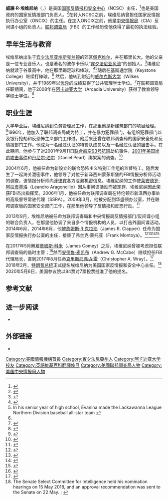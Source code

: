 {{Infobox officeholder
|name = 威廉·埃维尼纳
|image = William Evanina official photo.jpg
|caption = 
|office = 美国[[国家反情报和安全中心|国家反情报和安全中心]]主任
|term_start = June 2, 2014
|term_end = 
|predecessor = 
|successor = 
|president = [[巴拉克·奥巴马|巴拉克·奥巴马]]<br> [[唐纳德·特朗普|唐纳德·特朗普]]
|birth_date = {{Birth year and age|1967}}
|birth_place = [[佩克维尔,_宾夕法尼亚州|佩克维尔]], [[宾夕法尼亚州|宾夕法尼亚州]]
|death_date = 
|death_place = 
|education= [[威尔克斯大学|威尔克斯大学]] ([[Bachelor_of_Public_Administration|BPA]])<br>[[阿卡迪亚大学|阿卡迪亚大学]] ([[Master_of_Arts|MA]])
|nationality = 
}}

'''威廉·R·埃维尼纳'''（{{lang-en|William R. Evanina}}，{{bd|1967年|||catIdx=McEnany}}）是美国[[国家反情报和安全中心|国家反情报和安全中心]]（NCSC）主任，<ref>{{Cite web|title=The Man Who Protects America's Secrets|url=https://www.npr.org/2017/09/15/551074443/the-man-who-protects-america-s-secrets|accessdate=2020-08-08|work=NPR.org|language=en|archive-date=2020-10-20|archive-url=https://web.archive.org/web/20201020193730/https://www.npr.org/2017/09/15/551074443/the-man-who-protects-america-s-secrets|dead-url=no}}</ref>也是美国政府的国家反情报部门负责人。<ref>{{Cite web|title=NCSC Home|url=https://www.dni.gov/index.php/ncsc-home|accessdate=2020-08-08|work=www.dni.gov|archive-date=2017-03-02|archive-url=https://web.archive.org/web/20170302105738/https://www.ncsc.gov/nittf/docs/CNSSI-4009_National_Information_Assurance.pdf|dead-url=no}}</ref>在转入NCSC之前，埃维尼纳曾担任国家反情报执行办公室（ONCIX）的主任。在加入ONCIX之前，他是[[中央情报局|中央情报局]]（CIA）反间谍小组的负责人。[[联邦调查局|联邦调查局]]（FBI）的工作经历使他获得了最初的执法经验。

== 早年生活与教育 ==
埃维尼纳出生于[[宾夕法尼亚州|宾夕法尼亚州]][[斯克蘭頓_(賓夕法尼亞州)|斯克兰顿]]的郊区[[佩克维尔|佩克维尔]]，并在那里长大。他的父亲是一位专业音乐人，也是著名的波尔卡乐队“[[宾夕法尼亚风流|宾夕法尼亚风流]]”的创始人。<ref>{{Cite news|author=Graham, Tom|date=30 May 2013|title=Up Close: John Evanina|newspaper=The 570|url=http://the570.com/up-close-john-evanina/|archiveurl=https://web.archive.org/web/20160512024209/http://the570.com/up-close-john-evanina/|archivedate=2016-05-12|work=|publisher=|accessdate=|language=|format=|dead-url=yes}}</ref>埃维尼纳就读于谷景高中，他在那里踢足球和棒球，<ref name="Bolus">{{Cite news|author=Bolus, Kathleen|date=29 June 2014|title=Midvalley resident rises in the ranks of FBI|url=http://thetimes-tribune.com/news/midvalley-resident-rises-in-the-ranks-of-fbi-1.1711108|archiveurl=https://web.archive.org/web/20150702091450/http://thetimes-tribune.com/news/midvalley-resident-rises-in-the-ranks-of-fbi-1.1711108|archivedate=2015-07-02|work=|publisher=|accessdate=|language=|format=|dead-url=no}}</ref><ref>In his senior year of high school, Evanina made the Lackawanna League Northern Division baseball all-star team {{Cite news|author=Myers, Marty|date=20 June 2015|title=30, 20 and 10 years ago: A look back at sports headlines|newspaper=The Scranton Times-Tribune|url=http://m.thetimes-tribune.com/sports/30-20-and-10-years-ago-a-look-back-at-sports-headlines-1.1901083|archiveurl=https://www.webcitation.org/6hRW8EH4n?url=http://m.thetimes-tribune.com/sports/30-20-and-10-years-ago-a-look-back-at-sports-headlines-1.1901083|archivedate=2016-05-12|work=|publisher=|accessdate=|language=|format=|dead-url=no}}</ref>随后在[[基斯通学院|基斯通学院]]（Keystone College）继续打棒球。<ref name="Bolus" /> 然后，他转到附近的[[威尔克斯大学|威尔克斯大学]]（Wilkes University），并于1989年以[[拉丁文學位榮譽|优异]]的成绩获得了公共管理学士学位。<ref name="Mayk">{{Cite web|title=National Counterintelligence Executive William Evanina Delivers Economic Espionage Lecture Nov. 12 At Wilkes University|url=http://www.wilkes.edu/news/2015/October/william-evanina-economic-espionage.aspx|accessdate=|author=Mayk, Vicki|date=23 October 2015|format=|publisher=Wilkes University|language=|archiveurl=https://www.webcitation.org/6hRKxNG0I?url=http://www.wilkes.edu/news/2015/October/william-evanina-economic-espionage.aspx|archivedate=2016-05-12|dead-url=no}}</ref>在联邦调查局任职期间，他于2008年在[[阿卡迪亚大学|阿卡迪亚大学]]（Arcadia University）获得了教育领导学硕士学位。<ref>{{Cite news|author=Allabaugh, Denise|date=3 November 2015|title=National intelligence exec, NEPA native, to discuss cybersecurity|newspaper=The Scranton Times-Tribune|url=http://thetimes-tribune.com/news/business/national-intelligence-exec-nepa-native-to-discuss-cybersecurity-1.1966242|archiveurl=https://web.archive.org/web/20160512014405/http://thetimes-tribune.com/news/business/national-intelligence-exec-nepa-native-to-discuss-cybersecurity-1.1966242|archivedate=2016-05-12|work=|publisher=|accessdate=|language=|format=|dead-url=no}}</ref>

== 职业生涯 ==
大学毕业后，埃维尼纳到总务管理局工作，在那里他是新建筑部门的项目经理。<ref name="Bolus-2">{{Cite news|author=Bolus, Kathleen|date=30 June 2014|title=FBI agent credits NEPA values for work ethic|newspaper=The Citizens' Voice|location=Wilkes-Barre, Pennsylvania|url=http://citizensvoice.com/news/fbi-agent-credits-nepa-values-for-work-ethic-1.1711183|archiveurl=https://www.webcitation.org/6hRMcNrsY?url=http://citizensvoice.com/news/fbi-agent-credits-nepa-values-for-work-ethic-1.1711183|archivedate=2016-05-12|work=|publisher=|accessdate=|language=|format=|dead-url=no}}</ref>1996年，他加入了联邦调查局成为特工，并在暴力犯罪部门，有组织犯罪部门以及银行抢劫和反恐怖主义部门工作过。他后来还曾在联邦调查局的国家安全处和反情报部门工作。他成为一名经过认证的特警队成员以及一名经过认证的狙击手。在此期间，他参与了对2001年9月11日[[聯合航空93號班機恐怖襲擊|联合航空93号航班]]劫机事件，[[2001年美國炭疽攻擊事件|2001年美国炭疽攻击事件]]和[[丹尼尔·珀尔|丹尼尔·珀尔]]（Daniel Pearl）绑架案的调查。<ref name="SINET">{{Cite web|title=Bill Evanina|url=http://www.security-innovation.org/bios/Bill_Evanina.htm|accessdate=|author=|date=|format=|publisher=SINET (Security Innovation Network)|language=|archiveurl=https://www.webcitation.org/6hRJtXJuQ?url=http://www.security-innovation.org/bios/Bill_Evanina.htm|archivedate=2016-05-12|dead-url=yes}}</ref>

2004年6月，他被任命为新設立的联合恐怖主义特别工作组的监督特工。随后发生了一起海关泄密事件，他领导了对位于新泽西州蒙茅斯堡的FBI情报分析师活动的调查，该情报分析师向[[菲律宾|菲律宾]]各方泄漏机密信息。埃维尼纳的工作使[[莱安德罗·阿拉贡基洛|莱安德罗·阿拉贡基洛]]（Leandro Aragoncillo）因从事间谍活动而被定罪，埃维尼纳因此荣获FBI杰出指挥奖。2006年1月，他被任命为联邦调查局在特伦顿市新泽西办事处的高级督导常驻代理（SSRA）。2009年3月，他被分配到华盛顿办公室，并在联邦调查局的国家安全部门工作，在那里他领导了反情报和反恐行动。<ref>{{Cite news|author=Associated Press|date=17 January 2006|title=FBI Missed Signs of Espionage in Filipino Case|newspaper=Fox News|url=http://www.foxnews.com/story/2006/01/17/fbi-missed-signs-espionage-in-filipino-case.html|archiveurl=https://web.archive.org/web/20160512032551/http://www.foxnews.com/story/2006/01/17/fbi-missed-signs-espionage-in-filipino-case.html|archivedate=2016-05-12|work=|publisher=|accessdate=|language=|format=|dead-url=no}}</ref>

2013年9月，埃维尼纳被任命为联邦调查局和中央情报局反情报部门/反间谍小组的联合负责人，在那里他协调了来自多个情报机构的人员，以打击外国间谍活动。 2014年6月，2014年6月，他被[[詹姆斯·R·克拉珀|詹姆斯·R·克拉珀]]（James R. Clapper）任命为国家反情报执行办公室的主任，接替了弗兰克·蒙托亚（Frank Montoya）。<ref>{{Cite web|title=DNI Appoints New National Counterintelligence Executive|url=https://www.dni.gov/index.php/newsroom/press-releases/198-press-releases-2014/1073-dni-appoints-new-national-counterintelligence-executive|accessdate=|author=|date=12 June 2014|format=|publisher=Office of the Director of National Intelligence|language=|archiveurl=https://web.archive.org/web/20160512041140/https://www.dni.gov/index.php/newsroom/press-releases/198-press-releases-2014/1073-dni-appoints-new-national-counterintelligence-executive|archivedate=2016-05-12|dead-url=yes}}</ref><ref name="Knauth">{{Cite magazine|last=Knauth|first=Dietrich|date=13 February 2018|title=Trump Nominates Evanina To Stay On As Counterintel Head|url=https://www.washingtonexec.com/2018/02/trump-nominates-evanina-director-counterintelligence/|magazine=WashingtonExec|page=|doi=|pmid=|archive-url=https://web.archive.org/web/20180503193453/https://www.washingtonexec.com/2018/02/trump-nominates-evanina-director-counterintelligence/|archive-date=2018-05-03|access-date=|dead-url=no}}</ref><ref>{{Cite news|title=U.S. counter-spy chief cuffs driver who rammed restaurant|date=6 May 2016|newspaper=Reuters|url=https://www.reuters.com/article/us-usa-security-fire-idUSKCN0XW2DX|archiveurl=https://www.webcitation.org/6hRPQ68ig?url=http://www.reuters.com/article/us-usa-security-fire-idUSKCN0XW2DX|archivedate=2016-05-12|author=|work=|publisher=|accessdate=|language=|format=|dead-url=no}}</ref><ref>{{Cite web|title=Meet the Man Who's Gauging the Damage From Snowden|url=http://www.govexec.com/management/2014/08/meet-man-whos-gauging-damage-snowden/91595/|accessdate=|author=|date=15 August 2014|last=Clark|first=Charles S.|format=|publisher=Government Executive (National Journal Group, Inc.)|language=|archiveurl=https://www.webcitation.org/6hRRrOdds?url=http://www.govexec.com/management/2014/08/meet-man-whos-gauging-damage-snowden/91595/|archivedate=2016-05-12|dead-url=no}}</ref>

在2017年5月解雇[[詹姆斯·科米|詹姆斯·科米]]（James Comey）之后，埃维尼纳曾被考虑担任联邦调查局的临时主管；<ref>{{Cite news|last=Cameron|first=Peter|date=12 May 2017|title=Blakely native in running to be interim director of FBI|newspaper=[[The_Scranton_Times-Tribune|The Scranton Times-Tribune]]|url=http://thetimes-tribune.com/news/blakely-native-in-running-to-be-interim-director-of-fbi-1.2191977|archive-url=https://www.webcitation.org/6vpXB4AoL?url=http://thetimes-tribune.com/news/blakely-native-in-running-to-be-interim-director-of-fbi-1.2191977|archive-date=2017-12-19|author=|work=|publisher=|accessdate=|language=|format=|dead-url=no}}</ref>然而[[安德魯·麥卡比|安德鲁·麦凯布]]（Andrew G. McCabe）继续担任FBI代理局长，直到2017年8月任命[[克里斯托弗·A·雷|克里斯托弗·A·雷]]（Christopher A. Wray）。<ref>{{Cite magazine |last=Kutner |first=Max |date=2 Aug 2017 |title=Under New Bureau Head, Acting FBI Director Andrew McCabe to Remain as Deputy, Despite Trump’s Allegations |magazine=Newsweek |url=http://www.newsweek.com/christopher-wray-fbi-director-andrew-mccabe-deputy-645600 |access-date=2020-08-09 |archive-date=2021-02-23 |archive-url=https://web.archive.org/web/20210223225153/https://www.newsweek.com/christopher-wray-fbi-director-andrew-mccabe-deputy-645600 |dead-url=no }}</ref> 2018年2月，[[唐納·川普|特朗普总统]]正式提名埃维尼纳为美国国家反情报和安全中心主任。<ref>The Senate Select Committee for Intelligence held his nomination hearings on 15 May 2018, and an approval recommendation was sent to the Senate on 22 May. {{Cite web|title=PN1548 — William R. Evanina — Office of the Director of National Intelligence|url=https://www.congress.gov/nomination/115th-congress/1548|publisher=United States Senate|access-date=2020-08-09|archive-date=2018-12-06|archive-url=https://web.archive.org/web/20181206091641/https://www.congress.gov/nomination/115th-congress/1548|dead-url=no}}; {{Cite web|title=Senate Intel Unanimously Approves Evanina to Continue as NCSC Director, Nomination Moves to Full Senate|url=https://www.burr.senate.gov/press/releases/senate-intel-unanimously-approves-evanina-to-continue-as-ncsc-director-nomination-moves-to-full-senate|accessdate=|author=|date=22 May 2018|format=|publisher=United States Senator Richard Burr|language=|archive-url=https://web.archive.org/web/20180726181744/https://www.burr.senate.gov/press/releases/senate-intel-unanimously-approves-evanina-to-continue-as-ncsc-director-nomination-moves-to-full-senate|archive-date=2018-07-26|dead-url=no}}</ref> 2020年5月6日，美国参议院以84票对7票投票批准了他的提名。

== 参考文献 ==
{{reflist|2}}

== 进一步阅读 ==
* {{Cite magazine|last=Tucker|first=Patrick|date=18 September 2016|title=国家安全局可以阻止下一次斯诺登吗？情报界如何学会自我监视|magazine=The Atlantic|page=|pages=|url=https://www.theatlantic.com/international/archive/2016/09/nsa-snowden/500345/|doi=|pmid=|archive-url=https://web.archive.org/web/20160919132037/http://www.theatlantic.com/international/archive/2016/09/nsa-snowden/500345/|archive-date=2016-09-19|access-date=|url-status=no}}
== 外部链接 ==
* {{Cite web|accessdate=|author=Evanina, William R.|date=25 February 2016|title=国家背景调查局的成立和安全检查改革|format=|publisher=United States House of Representatives|url=https://oversight.house.gov/wp-content/uploads/2016/02/2016-02-25-Evanina-DNI.pdf|language=|archiveurl=https://www.webcitation.org/6hRPgifrW?url=https://oversight.house.gov/wp-content/uploads/2016/02/2016-02-25-Evanina-DNI.pdf|archivedate=2016-05-12|dead-url=yes}}

{{DEFAULTSORT:Evanina, William R.}}
[[Category:美國情報機構首長|Category:美國情報機構首長]]
[[Category:賓夕法尼亞州人|Category:賓夕法尼亞州人]]
[[Category:阿卡迪亚大学校友|Category:阿卡迪亚大学校友]]
[[Category:英語維基百科翻譯條目|Category:英語維基百科翻譯條目]]
[[Category:美國聯邦調查局人物|Category:美國聯邦調查局人物]]
[[Category:美国中央情报局人物|Category:美国中央情报局人物]]